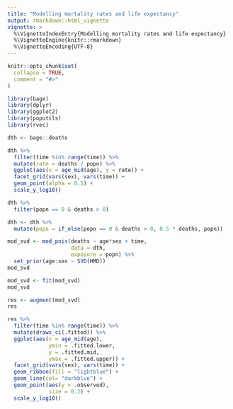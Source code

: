 ```yaml
---
title: "Modelling mortality rates and life expectancy"
output: rmarkdown::html_vignette
vignette: >
  %\VignetteIndexEntry{Modelling mortality rates and life expectancy}
  %\VignetteEngine{knitr::rmarkdown}
  %\VignetteEncoding{UTF-8}
---
```


```r
knitr::opts_chunk$set(
  collapse = TRUE,
  comment = "#>"
)
```

```r
library(bage)
library(dplyr)
library(ggplot2)
library(poputils)
library(rvec)
```


```r
dth <- bage::deaths
```

```r
dth %>%
  filter(time %in% range(time)) %>%
  mutate(rate = deaths / popn) %>%
  ggplot(aes(x = age_mid(age), y = rate)) +
  facet_grid(vars(sex), vars(time)) +
  geom_point(alpha = 0.5) +
  scale_y_log10()
```

```r
dth %>% 
  filter(popn == 0 & deaths > 0)
```


```r
dth <- dth %>%
  mutate(popn = if_else(popn == 0 & deaths > 0, 0.5 * deaths, popn))
```



```r
mod_svd <- mod_pois(deaths ~ age*sex + time,
                    data = dth,
                    exposure = popn) %>%
  set_prior(age:sex ~ SVD(HMD))
mod_svd
```

```r
mod_svd <- fit(mod_svd)
mod_svd
```


```r
res <- augment(mod_svd)
res
```

```r
res %>%
  filter(time %in% range(time)) %>%
  mutate(draws_ci(.fitted)) %>%
  ggplot(aes(x = age_mid(age), 
             ymin = .fitted.lower,
             y = .fitted.mid,
             ymax = .fitted.upper)) +
  facet_grid(vars(sex), vars(time)) +
  geom_ribbon(fill = "lightblue") +
  geom_line(col= "darkblue") +
  geom_point(aes(y = .observed),
             size = 0.2) +
  scale_y_log10()
```

